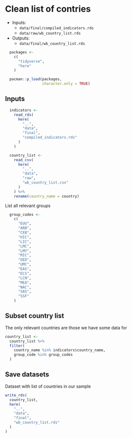 # Clean list of contries

- Inputs:
  - `data/final/compiled_indicators.rds`
  - `data/raw/wb_country_list.rds`
      
      
- Outputs:
  - `data/final/wb_country_list.rds`

```r
  packages <-
    c(
      "tidyverse",
      "here"
    )

  pacman::p_load(packages,
                 character.only = TRUE)
```


## Inputs

```r
  indicators <-
    read_rds(
      here(
        "..",
        "data",
        "final",
        "compiled_indicators.rds"
      )
    )

  country_list <-
    read_csv(
      here(
        "..",
        "data",
        "raw",
        "wb_country_list.csv"
      )
    ) %>%
    rename(country_name = country)
```

List all relevant groups

```r
  group_codes <-
    c(
      "EUU",
      "ARB",
      "CEB",
      "HIC",
      "LIC",
      "LMC",
      "LMY",
      "MIC",
      "OED",
      "UMC",
      "EAS",
      "ECS",
      "LCN",
      "MEA",
      "NAC",
      "SAS",
      "SSF"
    )
```


## Subset country list

The only relevant countries are those we have some data for

```r
country_list <-
  country_list %>%
  filter(
    country_name %in% indicators$country_name,
    group_code %in% group_codes
  )
```

## Save datasets

Dataset with list of countries in our sample

```r
write_rds(
  country_list,
  here(
    "..",
    "data",
    "final",
    "wb_country_list.rds"
  )
)
```
